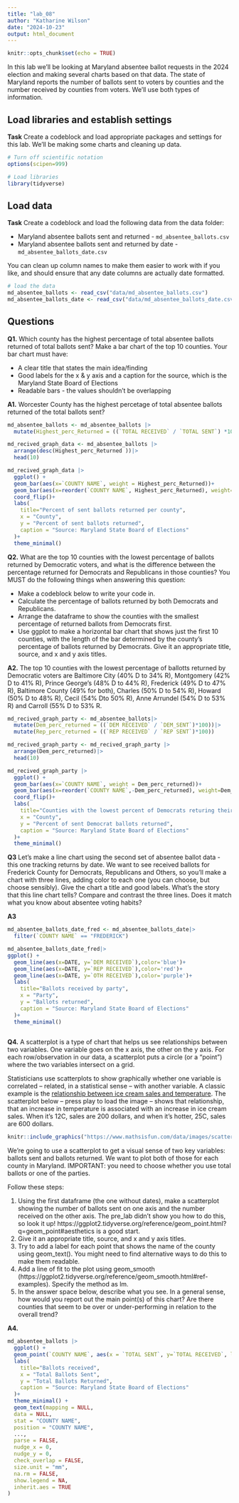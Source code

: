 ```yaml
---
title: "lab_08"
author: "Katharine Wilson"
date: "2024-10-23"
output: html_document
---
```


```r
knitr::opts_chunk$set(echo = TRUE)
```

In this lab we'll be looking at Maryland absentee ballot requests in the 2024 election and making several charts based on that data. The state of Maryland reports the number of ballots sent to voters by counties and the number received by counties from voters. We'll use both types of information.

## Load libraries and establish settings

**Task** Create a codeblock and load appropriate packages and settings for this lab. We'll be making some charts and cleaning up data.

```r
# Turn off scientific notation
options(scipen=999)

# Load libraries
library(tidyverse)
```

## Load data

**Task** Create a codeblock and load the following data from the data folder:

-   Maryland absentee ballots sent and returned - `md_absentee_ballots.csv`
-   Maryland absentee ballots sent and returned by date - `md_absentee_ballots_date.csv`

You can clean up column names to make them easier to work with if you like, and should ensure that any date columns are actually date formatted.

```r
# load the data
md_absentee_ballots <- read_csv("data/md_absentee_ballots.csv")
md_absentee_ballots_date <- read_csv("data/md_absentee_ballots_date.csv")
```

## Questions

**Q1.** Which county has the highest percentage of total absentee ballots returned of total ballots sent? Make a bar chart of the top 10 counties. Your bar chart must have:

-   A clear title that states the main idea/finding
-   Good labels for the x & y axis and a caption for the source, which is the Maryland State Board of Elections
-   Readable bars - the values shouldn't be overlapping

**A1.** 
Worcester County has the highest percetage of total absentee ballots returned of the total ballots sent? 
```r
md_absentee_ballots <- md_absentee_ballots |>
  mutate(Highest_perc_Returned = ((`TOTAL RECEIVED` / `TOTAL SENT`) *100))

md_recived_graph_data <- md_absentee_ballots |>
  arrange(desc(Highest_perc_Returned ))|>
  head(10)

md_recived_graph_data |>
  ggplot() +
  geom_bar(aes(x=`COUNTY NAME`, weight = Highest_perc_Returned))+
  geom_bar(aes(x=reorder(`COUNTY NAME`, Highest_perc_Returned), weight=Highest_perc_Returned))+
  coord_flip()+
  labs(
    title="Percent of sent ballots returned per county",
    x = "County",
    y = "Percent of sent ballots returned",
    caption = "Source: Maryland State Board of Elections"
  )+
  theme_minimal()
```

**Q2.** What are the top 10 counties with the lowest percentage of ballots returned by Democratic voters, and what is the difference between the percentage returned for Democrats and Republicans in those counties? You MUST do the following things when answering this question:

-   Make a codeblock below to write your code in.
-   Calculate the percentage of ballots returned by both Democrats and Republicans.
-   Arrange the dataframe to show the counties with the smallest percentage of returned ballots from Democrats first.
-   Use ggplot to make a horizontal bar chart that shows just the first 10 counties, with the length of the bar determined by the county's percentage of ballots returned by Democrats. Give it an appropriate title, source, and x and y axis titles.

**A2.**
The top 10 counties with the lowest percentage of ballotts returned by Democratic voters are Baltimore City (40% D to 34% R), Montgomery (42% D to 41% R), Prince George's (48% D to 44% R), Frederick (49% D to 47% R), Baltimore County (49% for both), Charles (50% D to 54% R), Howard (50% D to 48% R), Cecil (54% Dto 50% R), Anne Arrundel (54% D to 53% R) and Carroll (55% D to 53% R. 
```r
md_recived_graph_party <- md_absentee_ballots|>
  mutate(Dem_perc_returned = ((`DEM RECEIVED` / `DEM_SENT`)*100))|>
  mutate(Rep_perc_returned = ((`REP RECEIVED` / `REP SENT`)*100))

md_recived_graph_party <- md_recived_graph_party |>
  arrange(Dem_perc_returned)|>
  head(10)

md_recived_graph_party |>
  ggplot() +
  geom_bar(aes(x=`COUNTY NAME`, weight = Dem_perc_returned))+
  geom_bar(aes(x=reorder(`COUNTY NAME`,-Dem_perc_returned), weight=Dem_perc_returned))+
  coord_flip()+
  labs(
    title="Counties with the lowest percent of Democrats returing their ballot",
    x = "County",
    y = "Percent of sent Democrat ballots returned",
    caption = "Source: Maryland State Board of Elections"
  )+
  theme_minimal()
```
**Q3** Let's make a line chart using the second set of absentee ballot data - this one tracking returns by date. We want to see received ballots for Frederick County for Democrats, Republicans and Others, so you'll make a chart with three lines, adding color to each one (you can choose, but choose sensibly). Give the chart a title and good labels. What's the story that this line chart tells? Compare and contrast the three lines. Does it match what you know about absentee voting habits?

**A3** 

```r
md_absentee_ballots_date_fred <- md_absentee_ballots_date|>
  filter(`COUNTY NAME` == "FREDERICK")
```

```r
md_absentee_ballots_date_fred|>
ggplot() + 
  geom_line(aes(x=DATE, y=`DEM RECEIVED`),color='blue')+
  geom_line(aes(x=DATE, y=`REP RECEIVED`),color='red')+
  geom_line(aes(x=DATE, y=`OTH RECEIVED`),color='purple')+
  labs(
    title="Ballots received by party",
    x = "Party",
    y = "Ballots returned",
    caption = "Source: Maryland State Board of Elections"
  )+
  theme_minimal()
  
```


**Q4.** A scatterplot is a type of chart that helps us see relationships between two variables. One variable goes on the x axis, the other on the y axis. For each row/observation in our data, a scatterplot puts a circle (or a "point") where the two variables intersect on a grid.

Statisticians use scatterplots to show graphically whether one variable is correlated -- related, in a statistical sense -- with another variable. A classic example is the [relationship between ice cream sales and temperature](https://www.mathsisfun.com/data/scatter-xy-plots.html). The scatterplot below -- press play to load the image -- shows that relationship, that an increase in temperature is associated with an increase in ice cream sales. When it's 12C, sales are 200 dollars, and when it's hotter, 25C, sales are 600 dollars.

```r
knitr::include_graphics("https://www.mathsisfun.com/data/images/scatter-ice-cream1.svg")
```

We're going to use a scatterplot to get a visual sense of two key variables: ballots sent and ballots returned. We want to plot both of those for each county in Maryland. IMPORTANT: you need to choose whether you use total ballots or one of the parties.

Follow these steps:

1. Using the first dataframe (the one without dates), make a scatterplot showing the number of ballots sent on one axis and the number received on the other axis. The pre_lab didn't show you how to do this, so look it up! https://ggplot2.tidyverse.org/reference/geom_point.html?q=geom_point#aesthetics is a good start.
2. Give it an appropriate title, source, and x and y axis titles.
3. Try to add a label for each point that shows the name of the county using geom_text(). You might need to find alternative ways to do this to make them readable.
4. Add a line of fit to the plot using geom_smooth (https://ggplot2.tidyverse.org/reference/geom_smooth.html#ref-examples). Specify the method as lm.
5. In the answer space below, describe what you see. In a general sense, how would you report out the main point(s) of this chart? Are there counties that seem to be over or under-performing in relation to the overall trend?

**A4.** 

```r
md_absentee_ballots |>
  ggplot() + 
  geom_point(`COUNTY NAME`, aes(x = `TOTAL SENT`, y=`TOTAL RECEIVED`, label =  rownames(`COUNTY NAME`)))+
  labs(
    title="Ballots received",
    x = "Total Ballots Sent",
    y = "Total Ballots Returned",
    caption = "Source: Maryland State Board of Elections"
  )+
  theme_minimal() + 
  geom_text(mapping = NULL,
  data = NULL,
  stat = "COUNTY NAME",
  position = "COUNTY NAME",
  ...,
  parse = FALSE,
  nudge_x = 0,
  nudge_y = 0,
  check_overlap = FALSE,
  size.unit = "mm",
  na.rm = FALSE,
  show.legend = NA,
  inherit.aes = TRUE
)
```
